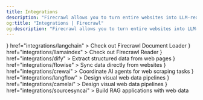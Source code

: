 ```yaml
---
title: Integrations
description: "Firecrawl allows you to turn entire websites into LLM-ready markdown"
og:title: "Integrations | Firecrawl"
og:description: "Firecrawl allows you to turn entire websites into LLM-ready markdown"
---
```


<CardGroup cols={2}>
  <Card
    title="Langchain"
    icon={
      <img
        src="https://raw.githubusercontent.com/hellofirecrawl/docs/main/images/integrations/langchain.png"
        alt="Firecrawl Document Loader"
      />
    }
    href="integrations/langchain"
  >
    Check out Firecrawl Document Loader
  </Card>
  <Card
    title="LlamaIndex"
    icon={
      <img
        src="https://raw.githubusercontent.com/hellofirecrawl/docs/main/images/integrations/llamaindex.jpeg"
        alt="Firecrawl Reader"
      />
    }
    href="integrations/llamaindex"
  >
    Check out Firecrawl Reader
  </Card>
  <Card
    title="Dify"
    icon={
      <img
        src="https://raw.githubusercontent.com/hellofirecrawl/docs/main/images/integrations/dify.jpeg"
        alt="Dify"
      />
    }
    href="integrations/dify"
  >
    Extract structured data from web pages
  </Card>
  <Card
    title="Flowise"
    icon={
      <img
        src="https://raw.githubusercontent.com/hellofirecrawl/docs/main/images/integrations/flowise.png"
        alt="Flowise"
      />
    }
    href="integrations/flowise"
  >
    Sync data directly from websites
  </Card>
  <Card
    title="CrewAI"
    icon={
      <img
        src="https://raw.githubusercontent.com/hellofirecrawl/docs/main/images/integrations/crewai.png"
        alt="Crew AI"
      />
    }
    href="integrations/crewai"
  >
    Coordinate AI agents for web scraping tasks
  </Card>
  <Card
    title="Langflow"
    icon={
      <img
        src="https://raw.githubusercontent.com/hellofirecrawl/docs/main/images/integrations/langflow.webp"
        alt="Langflow"
      />
    }
    href="integrations/langflow"
  >
    Design visual web data pipelines
  </Card>
  <Card
    title="Camel AI"
    icon={
      <img
        src="https://raw.githubusercontent.com/hellofirecrawl/docs/main/images/integrations/camelai.jpg"
        alt="CamelAI"
      />
    }
    href="integrations/camelai"
  >
    Design visual web data pipelines
  </Card>
  <Card
    title="SourceSync.ai"
    icon={
      <img
        src="https://raw.githubusercontent.com/hellofirecrawl/docs/main/images/integrations/sourcesyncai.png"
        alt="SourceSync.ai"
      />
    }
    href="integrations/sourcesyncai"
  >
    Build RAG applications with web data
  </Card>
</CardGroup>
